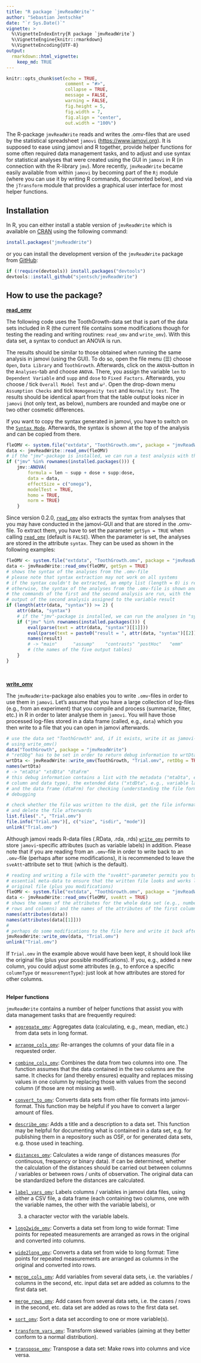 ```yaml
---
title: "R package `jmvReadWrite`"
author: "Sebastian Jentschke"
date: "`r Sys.Date()`"
vignette: >
  %\VignetteIndexEntry{R package `jmvReadWrite`}
  %\VignetteEngine{knitr::rmarkdown}
  %\VignetteEncoding{UTF-8}
output:
  rmarkdown::html_vignette:
    keep_md: TRUE  
---
```


```r
knitr::opts_chunk$set(echo = TRUE,
                      comment = "#>",
                      collapse = TRUE,
                      message = FALSE,
                      warning = FALSE,
                      fig.height = 5,
                      fig.width = 7,
                      fig.align = "center",
                      out.width = "100%")
```


The R-package `jmvReadWrite` reads and writes the .omv-files that are used by
the statistical spreadsheet `jamovi` (<https://www.jamovi.org>). It is supposed
to ease using jamovi and R together, provide helper functions for some often 
required data management tasks, and to adjust and use syntax for statistical
analyses that were created using the GUI in `jamovi` in R (in connection with
the R-library `jmv`). More recently, `jmvReadWrite` became easily available
from within `jamovi` by becoming part of the `Rj` module (where you can use it
by writing R commands, documented below), and via the `jTransform` module that
provides a graphical user interface for most helper functions.

## Installation

In R, you can either install a stable version of `jmvReadWrite` which is
available on [CRAN](https://cran.r-project.org/package=jmvReadWrite) using the
following command:

```r
install.packages("jmvReadWrite")
```

or you can install the development version of the `jmvReadWrite` package from
[GitHub](https://github.com/sjentsch/jmvReadWrite/):

```r
if (!require(devtools)) install.packages("devtools")
devtools::install_github("sjentsch/jmvReadWrite")
```

 
## How to use the package?

[**read_omv**](https://sjentsch.github.io/jmvReadWrite/reference/read_omv.html)

The following code uses the ToothGrowth-data set that is part of the data sets
included in R (the current file contains some modifications though for testing
the reading and writing routines: `read_omv` and `write_omv`). With this data
set, a syntax to conduct an ANOVA is run.

The results should be similar to those obtained when running the same analysis
in jamovi (using the GUI). To do so, open the file menu (☰) choose `Open`,
`Data Library` and `ToothGrowth`. Afterwards, click on the `ANOVA`-button in
the `Analyses`-tab and choose `ANOVA`. There, you assign the variable `len` to
`Dependent Variable` and `supp` and `dose` to `Fixed Factors`. Afterwards, you
choose / tick `Overall Model Test` and `ω²`. Open the drop-down menu
`Assumption Checks` and tick `Homogeneity test` and `Normality test`.
The results should be identical apart from that the table output looks nicer in
`jamovi` (not only text, as below), numbers are rounded and maybe one or two
other cosmetic differences.

If you want to copy the syntax generated in jamovi, you have to switch on the
[`Syntax Mode`](https://jamovi.readthedocs.io/en/latest/usermanual/um_6_jamovi_and_R/#syntax-mode).
Afterwards, the syntax is shown at the top of the analysis and can be copied
from there.

```r
fleOMV <- system.file("extdata", "ToothGrowth.omv", package = "jmvReadWrite")
data <- jmvReadWrite::read_omv(fleOMV)
# if the "jmv"-package is installed, we can run a test analysis with the data
if ("jmv" %in% rownames(installed.packages())) {
    jmv::ANOVA(
        formula = len ~ supp + dose + supp:dose,
        data = data,
        effectSize = c("omega"),
        modelTest = TRUE,
        homo = TRUE,
        norm = TRUE)
    }
```

Since version 0.2.0,
[`read_omv`](https://sjentsch.github.io/jmvReadWrite/reference/read_omv.html)
also extracts the syntax from analyses that you may have conducted in the
jamovi-GUI and that are stored in the .omv-file. To extract them, you have to
set the parameter `getSyn = TRUE` when calling
[`read_omv`](https://sjentsch.github.io/jmvReadWrite/reference/read_omv.html)
(default is `FALSE`). When the parameter is set, the analyses are stored in the
attribute `syntax`. They can be used as shown in the following examples:

```r
fleOMV <- system.file("extdata", "ToothGrowth.omv", package = "jmvReadWrite")
data <- jmvReadWrite::read_omv(fleOMV, getSyn = TRUE)
# shows the syntax of the analyses from the .omv-file
# please note that syntax extraction may not work on all systems
# if the syntax couldn't be extracted, an empty list (length = 0) is returned,
# otherwise, the syntax of the analyses from the .omv-file is shown and
# the commands of the first and the second analysis are run, with the
# output of the second analysis assigned to the variable result
if (length(attr(data, "syntax")) >= 2) {
    attr(data, "syntax")
    # if the "jmv"-package is installed, we can run the analyses in "syntax"
    if ("jmv" %in% rownames(installed.packages())) {
        eval(parse(text = attr(data, "syntax")[[1]]))
        eval(parse(text = paste0("result = ", attr(data, "syntax")[[2]])))
        names(result)
        # -> "main"      "assump"    "contrasts" "postHoc"   "emm"
        # (the names of the five output tables)
    }
}
```
<br/>

[**write_omv**](https://sjentsch.github.io/jmvReadWrite/reference/write_omv.html)

The `jmvReadWrite`-package also enables you to write `.omv`-files in order to
use them in `jamovi`. Let's assume that you have a large collection of
log-files (e.g., from an experiment) that you compile and process (summarize,
filter, etc.) in R in order to later analyse them in `jamovi`. You will have
those processed log-files stored in a data frame (called, e.g., `data`) which
you then write to a file that you can open in jamovi afterwards.

```r
# use the data set "ToothGrowth" and, if it exists, write it as jamovi-file
# using write_omv()
data("ToothGrowth", package = "jmvReadWrite")
# "retDbg" has to be set in order to return debug information to wrtDta
wrtDta <- jmvReadWrite::write_omv(ToothGrowth, "Trial.omv", retDbg = TRUE)
names(wrtDta)
# -> "mtaDta" "xtdDta" "dtaFrm"
# this debug information contains a list with the metadata ("mtaDta", e.g.,
# column and data type), the extended data ("xtdDta", e.g., variable lables),
# and the data frame (dtaFrm) for checking (understanding the file format) and
# debugging

# check whether the file was written to the disk, get the file information (size, etc.)
# and delete the file afterwards
list.files(".", "Trial.omv")
file.info("Trial.omv")[, c("size", "isdir", "mode")]
unlink("Trial.omv")
```

Although jamovi reads R-data files (.RData, .rda, .rds)
[`write_omv`](https://sjentsch.github.io/jmvReadWrite/reference/write_omv.html)
permits to store `jamovi`-specific attributes (such as variable labels) in
addition. Please note that if you are reading from an `.omv`-file in order to
write back to an `.omv`-file (perhaps after some modifications), it is
recommended to leave the `sveAtt`-attribute set to `TRUE` (which is the
default).

```r
# reading and writing a file with the "sveAtt"-parameter permits you to keep
# essential meta-data to ensure that the written file looks and works like the
# original file (plus you modifications)
fleOMV <- system.file("extdata", "ToothGrowth.omv", package = "jmvReadWrite")
data <- jmvReadWrite::read_omv(fleOMV, sveAtt = TRUE)
# shows the names of the attributes for the whole data set (e.g., number of
# rows and columns) and the names of the attributes of the first column
names(attributes(data))
names(attributes(data[[1]]))
#
# perhaps do some modifications to the file here and write it back afterwards
jmvReadWrite::write_omv(data, "Trial.omv")
unlink("Trial.omv")
```

If `Trial.omv` in the example above would have been kept, it should look like
the original file (plus your possible modifications). If you, e.g., added a new
column, you could adjust some attributes (e.g., to enforce a specific
`columnType` or `measurementType`): just look at how attributes are stored for
other columns.
<br /><br />

**Helper functions**

`jmvReadWrite` contains a number of helper functions that assist you with data
management tasks that are frequently required:

* [`aggregate_omv`](https://sjentsch.github.io/jmvReadWrite/reference/aggregate_omv.html):
  Aggregates data (calculating, e.g., mean, median, etc.) from data sets in long
  format.

* [`arrange_cols_omv`](https://sjentsch.github.io/jmvReadWrite/reference/arrange_cols_omv.html):
  Re-arranges the columns of your data file in a requested order.

* [`combine_cols_omv`](https://sjentsch.github.io/jmvReadWrite/reference/combine_cols_omv.html):
  Combines the data from two columns into one. The function assumes that the data contained in
  the two columns are the same. It checks for (and thereby ensures) equality and replaces missing
  values in one column by replacing those with values from the second column (if those are not
  missing as well).

* [`convert_to_omv`](https://sjentsch.github.io/jmvReadWrite/reference/convert_to_omv.html):
  Converts data sets from other file formats into jamovi-format. This function
  may be helpful if you have to convert a larger amount of files.

* [`describe_omv`](https://sjentsch.github.io/jmvReadWrite/reference/describe_omv.html):
  Adds a title and a description to a data set. This function may be helpful
  for documenting what is contained in a data set, e.g. for publishing them in
  a repository such as OSF, or for generated data sets, e.g. those used in
  teaching.

* [`distances_omv`](https://sjentsch.github.io/jmvReadWrite/reference/distances_omv.html):
  Calculates a wide range of distances measures (for continuous, frequency or binary data).
  If can be determined, whether the calculation of the distances should be carried out
  between columns / variables or between rows / units of observation. The original data can
  be standardized before the distances are calculated.

* [`label_vars_omv`](https://sjentsch.github.io/jmvReadWrite/reference/label_vars_omv.html):
  Labels columns / variables in jamovi data files, using either a CSV file, a data frame (each
  containing two columns, one with the variable names, the other with the variable labels), or
  (3) a character vector with the variable labels.

* [`long2wide_omv`](https://sjentsch.github.io/jmvReadWrite/reference/long2wide_omv.html):
  Converts a data set from long to wide format: Time points for repeated
  measurements are arranged as rows in the original and converted into
  columns.

* [`wide2long_omv`](https://sjentsch.github.io/jmvReadWrite/reference/wide2long_omv.html):
  Converts a data set from wide to long format: Time points for repeated
  measurements are arranged as columns in the original and converted into
  rows.

* [`merge_cols_omv`](https://sjentsch.github.io/jmvReadWrite/reference/merge_cols_omv.html):
  Add variables from several data sets, i.e. the variables / columns in the
  second, etc. input data set are added as columns to the first data set.

* [`merge_rows_omv`](https://sjentsch.github.io/jmvReadWrite/reference/merge_rows_omv.html):
  Add cases from several data sets, i.e. the cases / rows in the second, etc.
  data set are added as rows to the first data set.

* [`sort_omv`](https://sjentsch.github.io/jmvReadWrite/reference/sort_omv.html):
  Sort a data set according to one or more variable(s).

* [`transform_vars_omv`](https://sjentsch.github.io/jmvReadWrite/reference/transform_vars_omv.html):
  Transform skewed variables (aiming at they better conform to a normal distribution).

* [`transpose_omv`](https://sjentsch.github.io/jmvReadWrite/reference/transpose_omv.html):
  Transpose a data set: Make rows into columns and vice versa.
